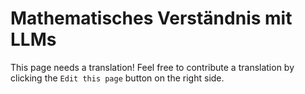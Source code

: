 # Mathematisches Verständnis mit LLMs

This page needs a translation! Feel free to contribute a translation by clicking the `Edit this page` button on the right side.
